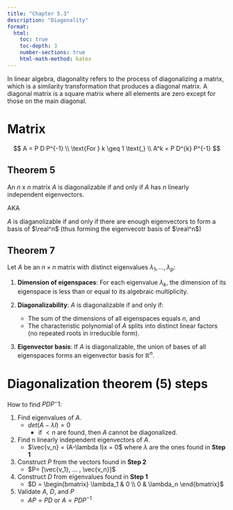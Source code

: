 ```yaml
---
title: "Chapter 5.3"
description: "Diagonality"
format:
  html:
    toc: true
    toc-depth: 3
    number-sections: true
    html-math-method: katex
---
```


In linear algebra, diagonality refers to the process of diagonalizing a matrix, which is a similarity transformation that produces a diagonal matrix. A diagonal matrix is a square matrix where all elements are zero except for those on the main diagonal.

# Matrix 

$$
A = P D P^{-1}
\\
\text{For } k \geq 1 \text{,}
\\
A^k = P D^{k} P^{-1} 
$$

::: {.callout-tip collapse="true"}
## Theorem 5
An $n ~ \text{x} ~ n$ matrix $A$ is diagonalizable if and only if $A$ has $n$ linearly independent eigenvectors.

AKA

$A$ is diaganolizable if and only if there are enough eigenvectors to form a basis of $\real^n$ (thus forming the eigenvecotr basis of $\real^n$)
:::

::: {.callout-tip collapse="true"}
## Theorem 7

Let $A$ be an $n \times n$ matrix with distinct eigenvalues $\lambda_1, \dots, \lambda_p$:

1. **Dimension of eigenspaces**: For each eigenvalue $\lambda_k$, the dimension of its eigenspace is less than or equal to its algebraic multiplicity.

2. **Diagonalizability**: $A$ is diagonalizable if and only if:
   - The sum of the dimensions of all eigenspaces equals $n$, and
   - The characteristic polynomial of $A$ splits into distinct linear factors (no repeated roots in irreducible form).

3. **Eigenvector basis**: If $A$ is diagonalizable, the union of bases of all eigenspaces forms an eigenvector basis for $\mathbb{R}^n$.
:::

# Diagonalization theorem (5) steps
How to find $PDP^-1$:

1. Find eigenvalues of $A$.
    * $det(A-\lambda I) = 0$
        * if $< n$ are found, then $A$ cannot be diagonalized.
2. Find n linearly independent eigenvectors of $A$.
    * $\vec{v_n} = (A-\lambda I)x = 0$ where $\lambda$ are the ones found in **Step 1**
3. Construct $P$ from the vectors found in **Step 2**
    * $P= [\vec{v_1}, ... , \vec{v_n}]$
4. Construct $D$ from eigenvalues found in **Step 1**
    * $D = \begin{bmatrix} \lambda_1 & 0 \\ 0 & \lambda_n \end{bmatrix}$
5. Validate $A$, $D$, and $P$
    * $AP = PD$ or $A = PDP^{-1}$
